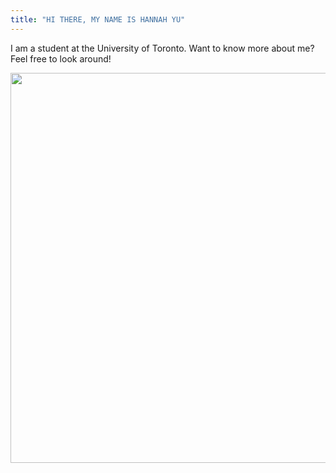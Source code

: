 ```yaml
---
title: "HI THERE, MY NAME IS HANNAH YU"
---
```


I am a student at the University of Toronto. Want to know more about me? Feel free to look around!

![](images/beautiful uoft.jpg){width="624"}
